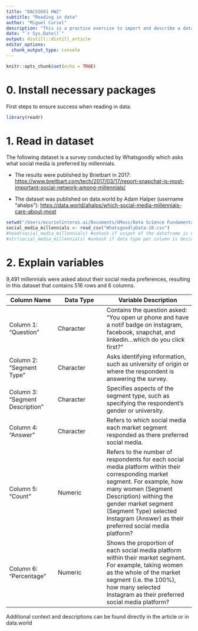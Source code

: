 ```yaml
---
title: "DACSS601 HW2"
subtitle: "Reading in data"
author: "Miguel Curiel"
description: "This is a practice exercise to import and describe a dataset"  
date: "`r Sys.Date()`"
output: distill::distill_article
editor_options: 
  chunk_output_type: console
---
```


```r
knitr::opts_chunk$set(echo = TRUE)
```

# 0. Install necessary packages

First steps to ensure success when reading in data.

```r
library(readr)
```

# 1. Read in dataset

The following dataset is a survey conducted by Whatsgoodly which asks what social media is preferred by millennials.

-   The results were published by Brietbart in 2017: <https://www.breitbart.com/tech/2017/03/17/report-snapchat-is-most-important-social-network-among-millennials/>

-   The dataset was published on data.world by Adam Halper (username "ahalps"): <https://data.world/ahalps/which-social-media-millennials-care-about-most>

```r
setwd("/Users/mcurielinteros.ai/Documents/UMass/Data Science Fundamentals/Week 4")
social_media_millennials <- read_csv("WhatsgoodlyData-10.csv")
#head(social_media_millennials) #unhash if snipet of the dataframe is desired
#str(social_media_millennials) #unhash if data type per column is desired
```

# 2. Explain variables

9,491 millennials were asked about their social media preferences, resulting in this dataset that contains 516 rows and 6 columns.

| Column Name                     | Data Type | Variable Description                                                                                                                                                                                                                                                                   |
|-------------------|-------------------|----------------------------------|
| Column 1: "Question"            | Character | Contains the question asked: "You open ur phone and have a notif badge on instagram, facebook, snapchat, and linkedin...which do you click first?"                                                                                                                                     |
| Column 2: "Segment Type"        | Character | Asks identifying information, such as university of origin or where the respondent is answering the survey.                                                                                                                                                                            |
| Column 3: "Segment Description" | Character | Specifies aspects of the segment type, such as specifying the respondent's gender or university.                                                                                                                                                                                       |
| Column 4: "Answer"              | Character | Refers to which social media each market segment responded as there preferred social media.                                                                                                                                                                                            |
| Column 5: "Count"               | Numeric   | Refers to the number of respondents for each social media platform within their corresponding market segment. For example, how many women (Segment Description) withing the gender market segment (Segment Type) selected Instagram (Answer) as their preferred social media platform? |
| Column 6: "Percentage"          | Numeric   | Shows the proportion of each social media platform within their market segment. For example, taking women as the whole of the market segment (i.e. the 100%), how many selected Instagram as their preferred social media platform?                                                    |

Additional context and descriptions can be found directly in the article or in data.world
